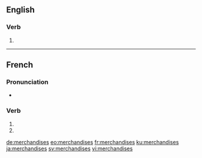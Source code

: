 {{also|merchandisés}}
==English==

===Verb===
{{head|en|verb form}}

# {{en-third-person singular of|merchandise}}

----

==French==

===Pronunciation===
* {{homophones|lang=fr|merchandise|merchandisent}}

===Verb===
{{fr-verb-form}}

# {{inflection of|merchandiser||2|s|pres|ind|lang=fr}}
# {{inflection of|merchandiser||2|s|pres|sub|lang=fr}}

[[de:merchandises]]
[[eo:merchandises]]
[[fr:merchandises]]
[[ku:merchandises]]
[[ja:merchandises]]
[[sv:merchandises]]
[[vi:merchandises]]
